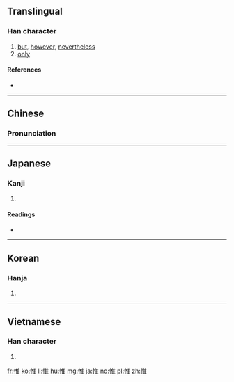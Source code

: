 ==Translingual==

===Han character===
{{Han char|rn=61|rad=心|as=08|sn=11|four=9001<sub>4</sub>|canj=心人土 (POG)|ids=⿰[[忄]][[隹]]}}

# [[but]], [[however]], [[nevertheless]]
# [[only]]

====References====
* {{Han ref|kx=0391.170|dkj=10820|dj=0726.030|hdz=42316.030|uh=60DF|ud=24799|bh=B1A9|bd=45481}}

----

==Chinese==
{{zh-forms}}

===Pronunciation===
{{zh-pron
|m=wéi
|c=wai4
|mc=y
|oc=y
|cat=prep,adv,conj,a
}}

----

==Japanese==

===Kanji===
{{ja-kanji|grade=|rs=心08}}

# {{defn|lang=ja|sort=心08}}

====Readings====
* {{ja-readings|on=[[い]] (i), [[ゆい]] (yui), [[び]] (bi)|kun=[[おもう]] (omou), [[おもうに]] (omouni), [[これ]] (kore)|nanori=[[ただ]] (tada)}}

----

==Korean==

===Hanja===
{{ko-hanja|hangeul=유|eumhun=|rv=yu|mr=yu|y=yu}}

# {{defn|lang=ko|sort=心08}}

----

==Vietnamese==

===Han character===
{{vi-hantu|[[duy]]|rs=心08}}

# {{defn|lang=vi|sort=心08}}

[[fr:惟]]
[[ko:惟]]
[[li:惟]]
[[hu:惟]]
[[mg:惟]]
[[ja:惟]]
[[no:惟]]
[[pl:惟]]
[[zh:惟]]